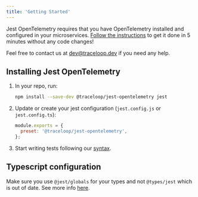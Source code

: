 ```yaml
---
title: 'Getting Started'
---
```


Jest OpenTelemetry requires that you have OpenTelemetry installed and configured in your microservices.
[Follow the instructions](no-otel) to get it done in 5 minutes without any code changes!

Feel free to contact us at dev@traceloop.dev if you need any help.

## Installing Jest OpenTelemetry

1.  In your repo, run:

    ```bash
    npm install --save-dev @traceloop/jest-opentelemetry jest
    ```

2.  Update or create your jest configuration (`jest.config.js` or `jest.config.ts`):

    ```js
    module.exports = {
      preset: '@traceloop/jest-opentelemetry',
    };
    ```

3.  Start writing tests following our [syntax](syntax/introduction).

## Typescript configuration

Make sure you use `@jest/globals` for your types and not `@types/jest` which is out of date.
See more info [here](https://jestjs.io/docs/getting-started#type-definitions).
